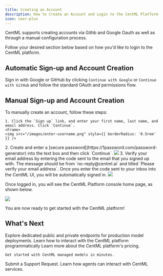 ```yaml
---
title: Creating an Account
description: How to Create an Account and Login to the CentML Platform
icon: user-plus
---
```


CentML supports creating accounts via Githb and Google Oauth as well as through a manual configuration process. 

Follow your desired section below based on how you'd like to login to the CentML platform. 


## Automatic Sign-up and Account Creation

Sign in with Google or GitHub by clicking `Continue with Google` or `Continue with GitHub` and follow the standard OAuth and permissions flow.

## Manual Sign-up and Account Creation

To manually create an account, follow these steps:

    1. Click the `Sign up` link, and enter your first name, last name, and email address. Click `Continue`.
    <Frame>
    <img src="/images/enter-username.png" style={{ borderRadius: '0.5rem' }} />
</Frame>
    2. Create and enter a [secure password](https://1password.com/password-generator) into the text box and then click `Continue`.
    <Frame>
    <img src="/images/create-password.png" style={{ borderRadius: '0.5rem' }} />
</Frame>
    3. Verify your email address by entering the code sent to the email that you signed up with. The message should be from `no-reply@centml.ai` and titled `Please verify your email address`.
     Once you enter the code sent to your inbox into the CentML UI, you will be automatically signed in.
    <Frame>
    <img src="/images/validate-email.png" style={{ borderRadius: '0.5rem' }} />
</Frame>


Once logged in, you will see the CentML Platform console home page, as shown below.

<Frame>
    <img src="/images/homepage.png" style={{ borderRadius: '0.5rem' }} />
</Frame>

You are now ready to get started with the CentML platform! 

## What's Next

<CardGroup cols={2}>
  <Card
    title="LLM Serving"
    icon="messages"
    href="/apps/llm"
  >
    Explore dedicated public and private endpoints for production model deployments.
 </Card>
  <Card
    title="Clients"
    icon="terminal"
    href="/clients/setup"
  >
    Learn how to interact with the CentML platform programmatically
  </Card>
  <Card
    title="Resources and Pricing"
    icon="coins"
    href="/resources/pricing"
  >
    Learn more about the CentML platform's pricing.
  </Card>
  <Card
    title="Quick Start"
    icon="rocket-launch"
    href="/resources/custom_image"
  >

    Get started with CentML managed models in minutes.

 </Card>
  <Card
    title="Submit a Support Request"
    icon="headset"
    href="/resources/requesting_support"
  >
    Submit a Support Request.
 </Card>
  <Card
    title="Agents on CentML"
    icon="user-secret"
    href="/resources/json_and_tool"
  >
    Learn how agents can interact with CentML services.
  </Card>
</CardGroup>
